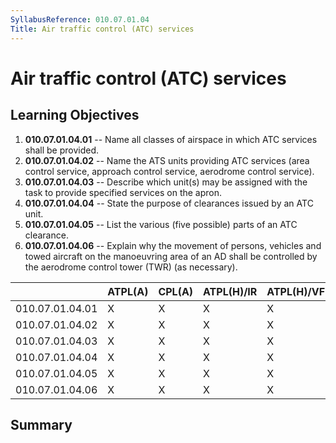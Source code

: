 ```yaml
---
SyllabusReference: 010.07.01.04
Title: Air traffic control (ATC) services
---
```


# Air traffic control (ATC) services

## Learning Objectives

1.  **010.07.01.04.01** -- Name all classes of airspace in which ATC services
    shall be provided.
2.  **010.07.01.04.02** -- Name the ATS units providing ATC services (area
    control service, approach control service, aerodrome control service).
3.  **010.07.01.04.03** -- Describe which unit(s) may be assigned with the task
    to provide specified services on the apron.
4.  **010.07.01.04.04** -- State the purpose of clearances issued by an ATC
    unit.
5.  **010.07.01.04.05** -- List the various (five possible) parts of an ATC
    clearance.
6.  **010.07.01.04.06** -- Explain why the movement of persons, vehicles and
    towed aircraft on the manoeuvring area of an AD shall be controlled by the
    aerodrome control tower (TWR) (as necessary).

|                 | ATPL(A) | CPL(A) | ATPL(H)/IR | ATPL(H)/VFR | CPL(H) | IR  | CBIR(A) |
| --------------- | ------- | ------ | ---------- | ----------- | ------ | --- | ------- |
| 010.07.01.04.01 | X       | X      | X          | X           | X      | X   |         |
| 010.07.01.04.02 | X       | X      | X          | X           | X      | X   | X       |
| 010.07.01.04.03 | X       | X      | X          | X           | X      | X   | X       |
| 010.07.01.04.04 | X       | X      | X          | X           | X      | X   | X       |
| 010.07.01.04.05 | X       | X      | X          | X           | X      | X   | X       |
| 010.07.01.04.06 | X       | X      | X          | X           | X      | X   |         |

## Summary
